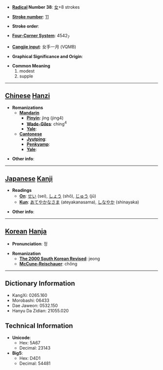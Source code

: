 * '''[[Wiktionary:Chinese radical index| Radical]] Number 38''': [[Wiktionary:Chinese radical index 女|女]]+8 strokes

* '''[[Wiktionary:Chinese total strokes index|Stroke number]]''': [[Wiktionary:Chinese total strokes index 11|11]]

* '''Stroke order''': 

* '''[[Wiktionary:Chinese four corner index|Four-Corner System]]''': 4542<sub>7</sub>

* '''[[Wiktionary:Chinese Cangjie index|Cangjie input]]''': 女手一月 (VQMB)

* '''Graphical Significance and Origin''': 

* '''Common Meaning'''
*#modest
*# supple


----

== [[Chinese]] [[Hanzi]] ==

* '''Romanizations'''
** '''[[Mandarin]]'''
*** '''[[Pinyin]]''': jìng (jing4)
*** '''[[Wade-Giles]]''': ching<sup>4</sup>
*** '''[[Yale]]''': 
** '''[[Cantonese]]'''
*** '''[[Jyutping]]''':
*** '''[[Penkyamp]]''': 
*** '''[[Yale]]''': 

* '''Other info''': 

----

== [[Japanese]] [[Kanji]] ==

* '''Readings'''
** '''[[On]]''': [[せい]] (sei), [[しょう]] (shō), [[じゅう]] (jū)
** '''[[Kun]]''': [[あてやかなさま]] (ateyakanasama), [[しなやか]] (shinayaka)

* '''Other info''':  

----

== [[Korean]] [[Hanja]] ==

* '''Pronunciation''': 정

* '''Romanization'''
** '''[[The 2000 South Korean Revised Romanization|The 2000 South Korean Revised]]''': jeong
** '''[[McCune-Reischauer]]''': chŏng

----

== Dictionary Information ==

* KangXi: 0265.160
* Morobashi: 06433
* Dae Jaweon: 0532.150
* Hanyu Da Zidian: 21055.020

== Technical Information ==

* '''Unicode''':
** Hex: 5A67
** Decimal: 23143
* '''Big5''':
** Hex: D4D1
** Decimal: 54481